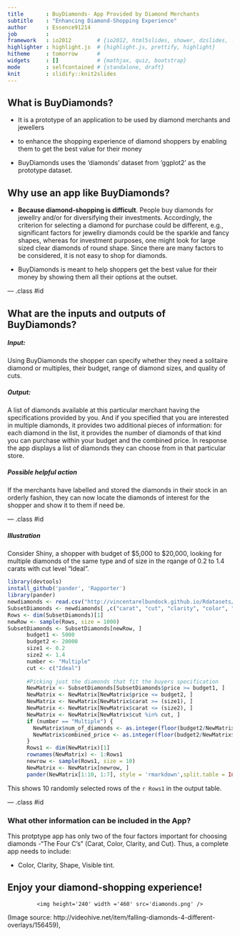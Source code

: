 ```yaml
---
title       : BuyDiamonds- App Provided by Diamond Merchants
subtitle    : "Enhancing Diamond-Shopping Experience"
author      : Essence91214
job         : 
framework   : io2012        # {io2012, html5slides, shower, dzslides, ...}
highlighter : highlight.js  # {highlight.js, prettify, highlight}
hitheme     : tomorrow      # 
widgets     : []            # {mathjax, quiz, bootstrap}
mode        : selfcontained # {standalone, draft}
knit        : slidify::knit2slides
---
```


## What is BuyDiamonds?

* It is a prototype of an application  to be used by diamond merchants and jewellers

* to enhance the shopping experience of diamond shoppers by enabling them to get the best value for their money  

* BuyDiamonds uses the 'diamonds' dataset from 'ggplot2' as the prototype dataset.

## Why use an app like BuyDiamonds?

* __Because diamond-shopping is difficult__. People buy diamonds for jewellry and/or for diversifying their investments. Accordingly, the criterion for selecting a diamond for purchase could be different, e.g., significant factors for jewellry diamonds could be the sparkle and fancy shapes, whereas for investment purposes,  one might look for large sized clear diamonds of round shape. Since there are many factors to be considered, it is not easy to shop for diamonds.

* BuyDiamonds is meant to help shoppers get the best value for their money by showing them all their options at the outset.  

--- .class #id 


## What are the inputs and outputs of BuyDiamonds?

##### Input: 
Using BuyDiamonds the shopper can specify whether they need a solitaire diamond or multiples, their budget, range of diamond sizes, and quality of cuts. 

##### Output: 
A list of diamonds available at this particular merchant having the specifications provided by you. And if you specified that you are interested in multiple diamonds, it provides two additional pieces of information: for each diamond in the list, it provides the number of diamonds of that kind you can purchase within your budget and the combined price. In response the app displays a list of diamonds  they can choose from in that particular store.  

##### Possible helpful action
If the merchants have labelled and stored the diamonds in their stock in an orderly fashion, they can now locate the diamonds of interest for the shopper and show it to them if need be.
  

--- .class #id 


##### Illustration 
Consider Shiny, a shopper with budget of $5,000 to $20,000, looking for multiple diamonds of the same type and of size in the rqange of 0.2 to 1.4 carats with cut level "Ideal".  

```r
library(devtools)
install_github('pander', 'Rapporter')
library(pander)
newdiamonds <- read.csv("http://vincentarelbundock.github.io/Rdatasets/csv/ggplot2/diamonds.csv", header = TRUE)
SubsetDiamonds <- newdiamonds[ ,c("carat", "cut", "clarity", "color", "price")]
Rows <- dim(SubsetDiamonds)[1]
newRow <- sample(Rows, size = 1000)
SubsetDiamonds <- SubsetDiamonds[newRow, ]
      budget1 <- 5000
      budget2 <- 20000
      size1 <- 0.2
      size2 <- 1.4
      number <- "Multiple"
      cut <- c("Ideal")
    
      #Picking just the diamonds that fit the buyers specification
      NewMatrix <- SubsetDiamonds[SubsetDiamonds$price >= budget1, ]
      NewMatrix <- NewMatrix[NewMatrix$price <= budget2, ]
      NewMatrix <- NewMatrix[NewMatrix$carat >= (size1), ]
      NewMatrix <- NewMatrix[NewMatrix$carat <= (size2), ]
      NewMatrix <- NewMatrix[NewMatrix$cut %in% cut, ]
      if (number == "Multiple") { 
        NewMatrix$num_of_diamonds <- as.integer(floor(budget2/NewMatrix$price)) 
        NewMatrix$combined_price <- as.integer(floor(budget2/NewMatrix$price)*NewMatrix$price)
      }
      Rows1 <- dim(NewMatrix)[1]
      rownames(NewMatrix) <- 1:Rows1
      newrow <- sample(Rows1, size = 10)
      NewMatrix <- NewMatrix[newrow, ]
      pander(NewMatrix[1:10, 1:7], style = 'rmarkdown',split.table = Inf ) 

```
This shows 10 randomly selected rows of the `r Rows1` in the output table. 


--- .class #id 

### What other information can be included in the App?

This protptype app has only two of the four factors important for choosing diamonds -"The Four C's" (Carat, Color, Clarity, and Cut). Thus, a complete app needs to include:

* Color, Clarity, Shape, Visible tint.

## Enjoy your diamond-shopping experience!
<div style='text-align: center;'>
    <img height='240' width ='460' src='diamonds.png' />
</div>

(Image source: http://videohive.net/item/falling-diamonds-4-different-overlays/156459),
          





